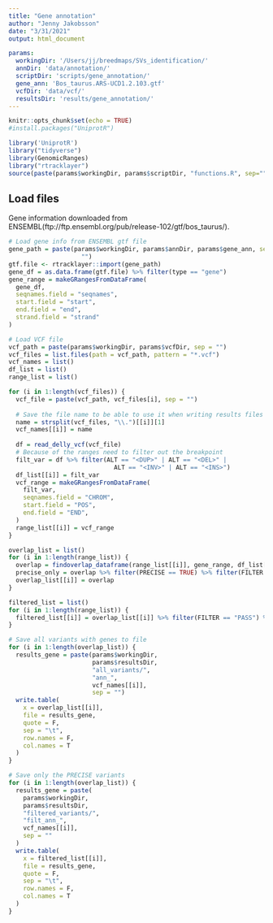 ```yaml
---
title: "Gene annotation"
author: "Jenny Jakobsson"
date: "3/31/2021"
output: html_document

params:
  workingDir: '/Users/jj/breedmaps/SVs_identification/'
  annDir: 'data/annotation/'
  scriptDir: 'scripts/gene_annotation/'
  gene_ann: 'Bos_taurus.ARS-UCD1.2.103.gtf'
  vcfDir: 'data/vcf/'
  resultsDir: 'results/gene_annotation/'
---
```


```r
knitr::opts_chunk$set(echo = TRUE)
#install.packages("UniprotR")

library('UniprotR')
library("tidyverse")
library(GenomicRanges)
library("rtracklayer")
source(paste(params$workingDir, params$scriptDir, "functions.R", sep=""))

```


## Load files
Gene information downloaded from ENSEMBL(ftp://ftp.ensembl.org/pub/release-102/gtf/bos_taurus/).

```r
# Load gene info from ENSEMBL gtf file
gene_path = paste(params$workingDir, params$annDir, params$gene_ann, sep =
                    "")
gtf.file <- rtracklayer::import(gene_path)
gene_df = as.data.frame(gtf.file) %>% filter(type == "gene")
gene_range = makeGRangesFromDataFrame(
  gene_df,
  seqnames.field = "seqnames",
  start.field = "start",
  end.field = "end",
  strand.field = "strand"
)

```

```r
# Load VCF file
vcf_path = paste(params$workingDir, params$vcfDir, sep = "")
vcf_files = list.files(path = vcf_path, pattern = "*.vcf")
vcf_names = list()
df_list = list()
range_list = list()

for (i in 1:length(vcf_files)) {
  vcf_file = paste(vcf_path, vcf_files[i], sep = "")
  
  # Save the file name to be able to use it when writing results files
  name = strsplit(vcf_files, "\\.")[[i]][1]
  vcf_names[[i]] = name
  
  df = read_delly_vcf(vcf_file)
  # Because of the ranges need to filter out the breakpoint
  filt_var = df %>% filter(ALT == "<DUP>" | ALT == "<DEL>" |
                             ALT == "<INV>" | ALT == "<INS>")
  df_list[[i]] = filt_var
  vcf_range = makeGRangesFromDataFrame(
    filt_var,
    seqnames.field = "CHROM",
    start.field = "POS",
    end.field = "END",
  )
  range_list[[i]] = vcf_range
}

```


```r
overlap_list = list()
for (i in 1:length(range_list)) {
  overlap = findoverlap_dataframe(range_list[[i]], gene_range, df_list[[i]], gene_df)
  precise_only = overlap %>% filter(PRECISE == TRUE) %>% filter(FILTER == "PASS")
  overlap_list[[i]] = overlap
}
```


```r
filtered_list = list()
for (i in 1:length(range_list)) {
  filtered_list[[i]] = overlap_list[[i]] %>% filter(FILTER == "PASS") %>% filter(PRECISE == TRUE)
}
```


```r
# Save all variants with genes to file
for (i in 1:length(overlap_list)) {
  results_gene = paste(params$workingDir,
                       params$resultsDir,
                       "all_variants/",
                       "ann_",
                       vcf_names[[i]],
                       sep = "")
  write.table(
    x = overlap_list[[i]],
    file = results_gene,
    quote = F,
    sep = "\t",
    row.names = F,
    col.names = T
  )
}

# Save only the PRECISE variants
for (i in 1:length(overlap_list)) {
  results_gene = paste(
    params$workingDir,
    params$resultsDir,
    "filtered_variants/",
    "filt_ann_",
    vcf_names[[i]],
    sep = ""
  )
  write.table(
    x = filtered_list[[i]],
    file = results_gene,
    quote = F,
    sep = "\t",
    row.names = F,
    col.names = T
  )
}

```



